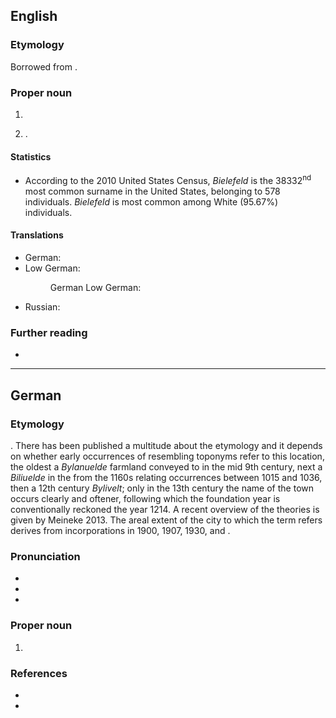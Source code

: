 ==English==
{{wikipedia}}

===Etymology===
Borrowed from {{bor|en|de|Bielefeld}}.

===Proper noun===
{{en-proper noun|~|s}}

# {{place|en|city|s/North Rhine-Westphalia|c/Germany}}
# {{surname|en|[[habitational]]|from=German}}.

====Statistics====
* According to the 2010 United States Census, ''Bielefeld'' is the 38332<sup>nd</sup> most common surname in the United States, belonging to 578 individuals. ''Bielefeld'' is most common among White (95.67%) individuals.

====Translations====
{{trans-top|a city in Germany}}
* German: {{t+|de|Bielefeld|n}}
* Low German:
*: German Low German: {{t+|nds-de|Builefeld|n}}
{{trans-mid}}
* Russian: {{t+|ru|Би́лефельд|m|tr=Bílefɛlʹd}}
{{trans-bottom}}

===Further reading===
* {{R:en:DAFN}}

----

==German==
{{wikipedia|lang=de}}

===Etymology===
{{unk|de}}. There has been published a multitude about the etymology and it depends on whether early occurrences of resembling toponyms refer to this location, the oldest a ''Bylanuelde'' farmland conveyed to {{w|Corvey}} in the mid 9th century, next a ''Biliuelde'' in the {{w|Vita Meinwerci|lang=de}} from the 1160s relating occurrences between 1015 and 1036, then a 12th century ''Bylivelt''; only in the 13th century the name of the town occurs clearly and oftener, following which the foundation year is conventionally reckoned the year 1214. A recent overview of the theories is given by Meineke 2013. The areal extent of the city to which the term refers derives from incorporations in 1900, 1907, 1930, and {{w|lang=de|Bielefeld-Gesetz|1973}}.

===Pronunciation===
* {{IPA|de|[ˈbiːləfɛlt]}}
* {{audio|de|De-Bielefeld.ogg|audio}}
* {{audio|de|De-Bielefeld2.ogg|Audio}}

===Proper noun===
{{de-proper noun|toponym}}

# {{place|de|city|s/North Rhine-Westphalia|c/Germany}}

===References===
* {{R:de:Meineke:2013|pages=38–48}}
* {{cite-web|year=2014|last=Rath|first=Jochen|title=1214: Ersterwähnung Bielefelds als Stadt|work=Stadtarchiv Bielefeld|url=https://www.bielefeld.de/de/biju/stadtar/rc/rar/01012014.html|titel=Archived copy|accessdate=8 October 2020|archiveurl=https://web.archive.org/web/20201112021816/https://www.bielefeld.de/de/biju/stadtar/rc/rar/01012014.html|archivedate=12 November 2020}}